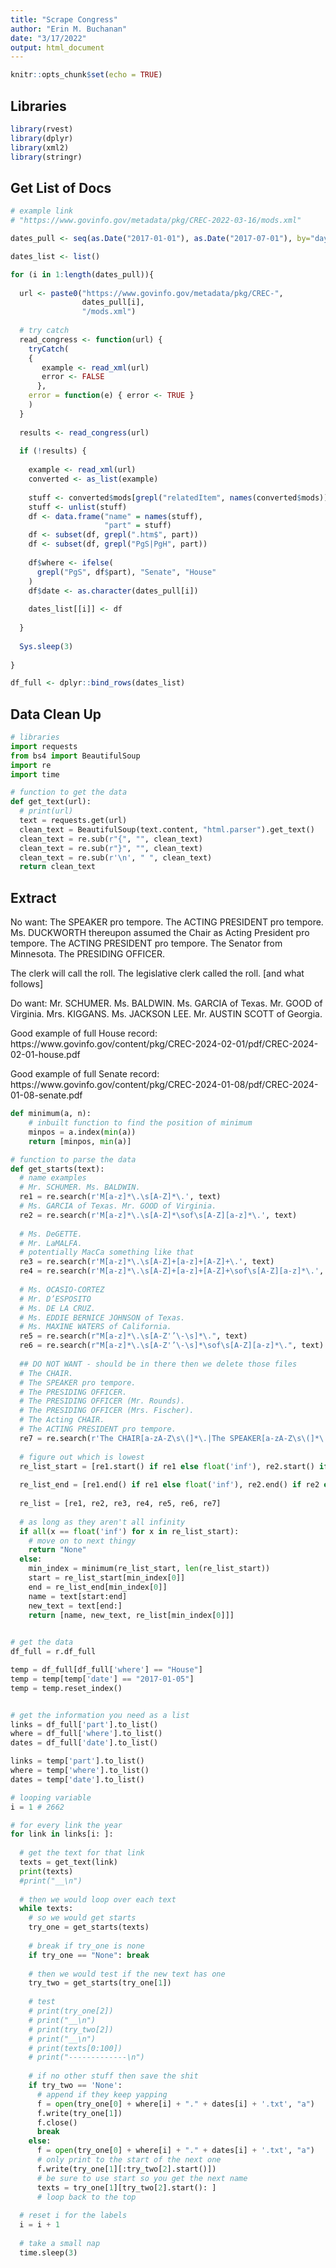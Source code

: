 ```yaml
---
title: "Scrape Congress"
author: "Erin M. Buchanan"
date: "3/17/2022"
output: html_document
---
```


```r
knitr::opts_chunk$set(echo = TRUE)
```

## Libraries

```r
library(rvest)
library(dplyr)
library(xml2)
library(stringr)
```

## Get List of Docs

```r
# example link
# "https://www.govinfo.gov/metadata/pkg/CREC-2022-03-16/mods.xml"

dates_pull <- seq(as.Date("2017-01-01"), as.Date("2017-07-01"), by="days")

dates_list <- list()

for (i in 1:length(dates_pull)){
  
  url <- paste0("https://www.govinfo.gov/metadata/pkg/CREC-", 
                dates_pull[i], 
                "/mods.xml")
  
  # try catch 
  read_congress <- function(url) {
    tryCatch( 
    { 
       example <- read_xml(url)
       error <- FALSE
      }, 
    error = function(e) { error <- TRUE } 
    )
  }
  
  results <- read_congress(url)
  
  if (!results) {
    
    example <- read_xml(url)  
    converted <- as_list(example)
    
    stuff <- converted$mods[grepl("relatedItem", names(converted$mods))]
    stuff <- unlist(stuff)
    df <- data.frame("name" = names(stuff), 
                     "part" = stuff)
    df <- subset(df, grepl(".htm$", part))
    df <- subset(df, grepl("PgS|PgH", part))
    
    df$where <- ifelse(
      grepl("PgS", df$part), "Senate", "House"
    )
    df$date <- as.character(dates_pull[i])
    
    dates_list[[i]] <- df
    
  }
  
  Sys.sleep(3)
  
}

df_full <- dplyr::bind_rows(dates_list)
```

## Data Clean Up

```python
# libraries
import requests
from bs4 import BeautifulSoup
import re
import time

# function to get the data
def get_text(url):
  # print(url)
  text = requests.get(url)
  clean_text = BeautifulSoup(text.content, "html.parser").get_text()
  clean_text = re.sub(r"{", "", clean_text)
  clean_text = re.sub(r"}", "", clean_text)
  clean_text = re.sub(r'\n', " ", clean_text)
  return clean_text

```


## Extract 

No want:
The SPEAKER pro tempore.
The ACTING PRESIDENT pro tempore.
Ms. DUCKWORTH thereupon assumed the Chair as Acting President pro tempore. 
The ACTING PRESIDENT pro tempore. The Senator from Minnesota. 
The PRESIDING OFFICER.

The clerk will call the roll.
The legislative clerk called the roll. [and what follows]

Do want:
Mr. SCHUMER.
Ms. BALDWIN.
Ms. GARCIA of Texas.
Mr. GOOD of Virginia.
Mrs. KIGGANS. 
Ms. JACKSON LEE.
Mr. AUSTIN SCOTT of Georgia.

Good example of full House record: https://www.govinfo.gov/content/pkg/CREC-2024-02-01/pdf/CREC-2024-02-01-house.pdf

Good example of full Senate record: https://www.govinfo.gov/content/pkg/CREC-2024-01-08/pdf/CREC-2024-01-08-senate.pdf
 
```python
def minimum(a, n):
    # inbuilt function to find the position of minimum
    minpos = a.index(min(a))
    return [minpos, min(a)]

# function to parse the data 
def get_starts(text):
  # name examples 
  # Mr. SCHUMER. Ms. BALDWIN.
  re1 = re.search(r'M[a-z]*\.\s[A-Z]*\.', text)
  # Ms. GARCIA of Texas. Mr. GOOD of Virginia.
  re2 = re.search(r'M[a-z]*\.\s[A-Z]*\sof\s[A-Z][a-z]*\.', text)
 
  # Ms. DeGETTE.
  # Mr. LaMALFA.
  # potentially MacCa something like that 
  re3 = re.search(r'M[a-z]*\.\s[A-Z]+[a-z]+[A-Z]+\.', text)
  re4 = re.search(r'M[a-z]*\.\s[A-Z]+[a-z]+[A-Z]+\sof\s[A-Z][a-z]*\.', text)
  
  # Ms. OCASIO-CORTEZ
  # Mr. D’ESPOSITO
  # Ms. DE LA CRUZ.
  # Ms. EDDIE BERNICE JOHNSON of Texas.
  # Ms. MAXINE WATERS of California.
  re5 = re.search(r"M[a-z]*\.\s[A-Z'’\-\s]*\.", text)
  re6 = re.search(r"M[a-z]*\.\s[A-Z'’\-\s]*\sof\s[A-Z][a-z]*\.", text)
  
  ## DO NOT WANT - should be in there then we delete those files 
  # The CHAIR.
  # The SPEAKER pro tempore.
  # The PRESIDING OFFICER.
  # The PRESIDING OFFICER (Mr. Rounds).
  # The PRESIDING OFFICER (Mrs. Fischer).
  # The Acting CHAIR.
  # The ACTING PRESIDENT pro tempore.
  re7 = re.search(r'The CHAIR[a-zA-Z\s\(]*\.|The SPEAKER[a-zA-Z\s\(]*\.|The (Presiding|PRESIDING) OFFICER[a-zA-Z\s\(]*\.|The (Acting|ACTING) CHAIR[a-zA-Z\s\(]*\.|The (Acting|ACTING) PRESIDENT[a-zA-Z\s\(]*\.|The PRESIDING OFFICER\.', text)
  
  # figure out which is lowest 
  re_list_start = [re1.start() if re1 else float('inf'), re2.start() if re2 else float('inf'), re3.start() if re3 else float('inf'), re4.start() if re4 else float('inf'), re5.start() if re5 else float('inf'), re6.start() if re6 else float('inf'), re7.start() if re7 else float('inf')]
  
  re_list_end = [re1.end() if re1 else float('inf'), re2.end() if re2 else float('inf'), re3.end() if re3 else float('inf'), re4.end() if re4 else float('inf'), re5.end() if re5 else float('inf'), re6.end() if re6 else float('inf'), re7.end() if re7 else float('inf') ]
  
  re_list = [re1, re2, re3, re4, re5, re6, re7]
    
  # as long as they aren't all infinity 
  if all(x == float('inf') for x in re_list_start):
    # move on to next thingy
    return "None"
  else: 
    min_index = minimum(re_list_start, len(re_list_start))
    start = re_list_start[min_index[0]]
    end = re_list_end[min_index[0]]
    name = text[start:end]
    new_text = text[end:]
    return [name, new_text, re_list[min_index[0]]]
 
```

```python
# get the data
df_full = r.df_full

temp = df_full[df_full['where'] == "House"]
temp = temp[temp['date'] == "2017-01-05"]
temp = temp.reset_index()


# get the information you need as a list
links = df_full['part'].to_list()
where = df_full['where'].to_list()
dates = df_full['date'].to_list()

links = temp['part'].to_list()
where = temp['where'].to_list()
dates = temp['date'].to_list()
```

```python
# looping variable
i = 1 # 2662

# for every link the year 
for link in links[i: ]:
  
  # get the text for that link 
  texts = get_text(link)
  print(texts)
  #print("__\n")
  
  # then we would loop over each text  
  while texts:
    # so we would get starts
    try_one = get_starts(texts)
    
    # break if try_one is none
    if try_one == "None": break 
    
    # then we would test if the new text has one 
    try_two = get_starts(try_one[1])
    
    # test
    # print(try_one[2])
    # print("__\n")
    # print(try_two[2])
    # print("__\n")
    # print(texts[0:100])
    # print("-------------\n")
    
    # if no other stuff then save the shit 
    if try_two == 'None': 
      # append if they keep yapping 
      f = open(try_one[0] + where[i] + "." + dates[i] + '.txt', "a")  
      f.write(try_one[1])
      f.close()
      break 
    else: 
      f = open(try_one[0] + where[i] + "." + dates[i] + '.txt', "a") 
      # only print to the start of the next one
      f.write(try_one[1][:try_two[2].start()])
      # be sure to use start so you get the next name 
      texts = try_one[1][try_two[2].start(): ]
      # loop back to the top 
  
  # reset i for the labels
  i = i + 1
  
  # take a small nap
  time.sleep(3)
```
